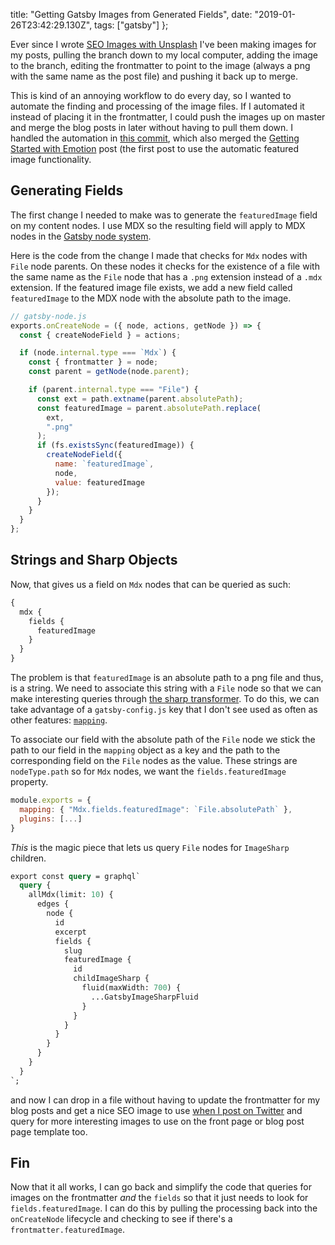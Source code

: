   title: "Getting Gatsby Images from Generated Fields",
  date: "2019-01-26T23:42:29.130Z",
  tags: ["gatsby"]
};

Ever since I wrote
[SEO Images with Unsplash](/post/seo-images-with-unsplash)
I've been making images for my posts, pulling the branch
down to my local computer, adding the image to the branch,
editing the frontmatter to point to the image (always a png
with the same name as the post file) and pushing it back up
to merge.

This is kind of an annoying workflow to do every day, so I
wanted to automate the finding and processing of the image
files. If I automated it instead of placing it in the
frontmatter, I could push the images up on master and merge
the blog posts in later without having to pull them down. I
handled the automation in
[this commit](https://github.com/ChristopherBiscardi/christopherbiscardi.github.com/pull/74/files),
which also merged the
[Getting Started with Emotion](/post/getting-started-with-emotion-and-gatsby)
post (the first post to use the automatic featured image
functionality.

## Generating Fields

The first change I needed to make was to generate the
`featuredImage` field on my content nodes. I use MDX so the
resulting field will apply to MDX nodes in the
[Gatsby node system](https://www.gatsbyjs.org/docs/node-interface/).

Here is the code from the change I made that checks for
`Mdx` nodes with `File` node parents. On these nodes it
checks for the existence of a file with the same name as the
`File` node that has a `.png` extension instead of a `.mdx`
extension. If the featured image file exists, we add a new
field called `featuredImage` to the MDX node with the
absolute path to the image.

```js
// gatsby-node.js
exports.onCreateNode = ({ node, actions, getNode }) => {
  const { createNodeField } = actions;

  if (node.internal.type === `Mdx`) {
    const { frontmatter } = node;
    const parent = getNode(node.parent);

    if (parent.internal.type === "File") {
      const ext = path.extname(parent.absolutePath);
      const featuredImage = parent.absolutePath.replace(
        ext,
        ".png"
      );
      if (fs.existsSync(featuredImage)) {
        createNodeField({
          name: `featuredImage`,
          node,
          value: featuredImage
        });
      }
    }
  }
};
```

## Strings and Sharp Objects

Now, that gives us a field on `Mdx` nodes that can be
queried as such:

```graphql
{
  mdx {
    fields {
      featuredImage
    }
  }
}
```

The problem is that `featuredImage` is an absolute path to a
png file and thus, is a string. We need to associate this
string with a `File` node so that we can make interesting
queries through
[the sharp transformer](https://www.gatsbyjs.org/packages/gatsby-transformer-sharp/).
To do this, we can take advantage of a `gatsby-config.js`
key that I don't see used as often as other features:
[`mapping`](https://www.gatsbyjs.org/docs/gatsby-config/#mapping-node-types).

To associate our field with the absolute path of the `File`
node we stick the path to our field in the `mapping` object
as a key and the path to the corresponding field on the
`File` nodes as the value. These strings are `nodeType.path`
so for `Mdx` nodes, we want the `fields.featuredImage`
property.

```js
module.exports = {
  mapping: { "Mdx.fields.featuredImage": `File.absolutePath` },
  plugins: [...]
}
```

_This_ is the magic piece that lets us query `File` nodes
for `ImageSharp` children.

```graphql
export const query = graphql`
  query {
    allMdx(limit: 10) {
      edges {
        node {
          id
          excerpt
          fields {
            slug
            featuredImage {
              id
              childImageSharp {
                fluid(maxWidth: 700) {
                  ...GatsbyImageSharpFluid
                }
              }
            }
          }
        }
      }
    }
  }
`;
```

and now I can drop in a file without having to update the
frontmatter for my blog posts and get a nice SEO image to
use
[when I post on Twitter](https://twitter.com/chrisbiscardi)
and query for more interesting images to use on the front
page or blog post page template too.

## Fin

Now that it all works, I can go back and simplify the code
that queries for images on the frontmatter _and_ the
`fields` so that it just needs to look for
`fields.featuredImage`. I can do this by pulling the
processing back into the `onCreateNode` lifecycle and
checking to see if there's a `frontmatter.featuredImage`.
